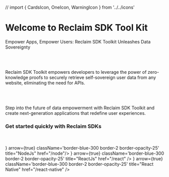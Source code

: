 // import { CardsIcon, OneIcon, WarningIcon } from '../../icons'

# Welcome to Reclaim SDK Tool Kit
<p className='text-blue-300 italic'>Empower Apps, Empower Users: Reclaim SDK Toolkit Unleashes Data Sovereignty</p>
<br></br>

<p className='font-semibold'>Reclaim SDK Toolkit empowers developers to leverage the power of zero-knowledge proofs to securely retrieve self-sovereign user data from any website, eliminating the need for APIs. </p>
<br></br>
<p className='font-semibold'>Step into the future of data empowerment with Reclaim SDK Toolkit and create next-generation applications that redefine user experiences.</p>
 
### Get started quickly with Reclaim SDKs
<div>
<br></br>
<Cards>
    <Card icon={<MakeIcon iconName='node'/>} arrow={true} className='border-blue-300 border-2 border-opacity-25' title="NodeJs" href="/node"/>
    <Card icon={<MakeIcon iconName='reactjs'/>} arrow={true} className='border-blue-300 border-2 border-opacity-25' title="ReactJs" href="/react" />
    <Card icon={<MakeIcon iconName='react_native'/>} arrow={true} className='border-blue-300 border-2 border-opacity-25' title="React Native" href="/react-native" />
</Cards>
</div>